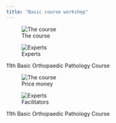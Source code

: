 ```yaml
---
title: "Basic course workshop"
---
```


::: {layout-ncol="2"}
![The course](images/_br.jpeg)

![Experts](images/_br 2.jpg)

11th Basic Orthopaedic Pathology Course
:::

::: {layout-ncol="2"}
![Price money](images/_br 3.jpg){alt="The course"}

![Facilitators](images/_br4.jpg){alt="Experts"}

11th Basic Orthopaedic Pathology Course
:::
